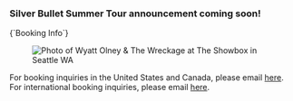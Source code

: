 
<Banner />

<Container>

<!-- Landing page content
<p className="text-center">
  Welcome to Seattle
</p>
-->

<!-- Call to action
<p className="text-center">
  <a class="gtm-button" href="#" rel="external">
    Learn More
  </a>
</p>
-->

<ShowsV2 shows={props.shows} locale="en-US" />
<div id="special-announcement" className="text-center">
  <h3>Silver Bullet Summer Tour announcement coming soon!</h3>
  <p/>
</div>

<ReleasesV2 releases={props.releases} locale="en-US" />

<!-- Silver Bullet -->
<Youtube url="https://www.youtube.com/watch?v=_nNYBsqWMV0" />

<!-- Welcome to Seattle -->
<Youtube url="https://www.youtube.com/watch?v=G4qpFCWK6k8" />

<!-- Off the Wagon -->
<Youtube url="https://www.youtube.com/watch?v=wti7xEgNxeA" />

<!-- Embed Youtube video -->
<!-- <Youtube url="https://www.youtube.com/watch?v=GBUCmMxmup0" /> -->

<!-- Embed Spotify and Soundcloud tracks -->
<!-- https://open.spotify.com/track/4uLU6hMCjMI75M1A2tKUQC -->

<!-- Booking Info -->
<div id="booking-info" className="text-center">
  <LandingSectionTitle>{`Booking Info`}</LandingSectionTitle>

  <figure>
    <img src="images/featured/live-at-the-showbox-seattle-wa-2017.06.03-00.jpeg" alt="Photo of Wyatt Olney & The Wreckage at The Showbox in Seattle WA" />
  </figure>

  <p />
  For booking inquiries in the United States and Canada, please email <a href="mailto:wyattolney@gmail.com">here</a>.
  <br />
  For international booking inquiries, please email <a href="mailto:wyattolneymusic@gmail.com">here</a>.
  <p />
  <Subscribe />
</div>

</Container>
